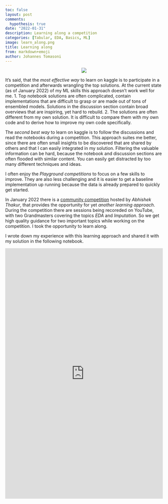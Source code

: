 ```yaml
---
toc: false
layout: post
comments:
  hypothesis: true
date: "2022-01-31"
description: Learning along a competition
categories: [Tabular, EDA, Basics, ML]
image: learn_along.png
title: Learning along
from: markdown+emoji
author: Johannes Tomasoni
---
```


<p align="center">![](learn_along.png)</p>

It's said, that the *most effective way* to learn on kaggle is to participate in a competition and afterwards wrangling the top solutions. At the current state (as of January 2022) of my ML skills this approach doesn't work well for me.
1. Top notebook solutions are often complicated, contain implementations that are difficult to grasp or are made out of tons of ensembled models. Solutions in the discussion section contain broad overviews that are inspiring, yet hard to rebuild.
2. The solutions are often different from my own solution. It is difficult to compare them with my own code and to derive how to improve my own code specifically.

The *second best way* to learn on kaggle is to follow the discussions and read the notebooks during a competition. This approach suites me better, since there are often small insights to be discovered that are shared by others and that I can easily integrated in my solution. 
Filtering the valuable information can be hard, because the notebook and discussion sections are often flooded with similar content. You can easily get distracted by too many different techniques and ideas.

I often enjoy the *Playground competitions* to focus on a few skills to improve. They are also less challenging and it is easier to get a baseline implementation up running because the data is already prepared to quickly get started.

In January 2022 there is a [community competition](https://www.kaggle.com/c/song-popularity-prediction) hosted by *Abhishek Thakur*, that provides the opportunity for yet *another learning approach*. During the competition there are sessions being recoreded on YouTube, with two Grandmasters covering the topics *EDA* and *Imputation*. So we get high quality guidance for two important topics while working on the competition. I took the opportunity to learn along. 

I wrote down my experience with this learning approach and shared it with my solution in the following notebook.

<iframe src="https://www.kaggle.com/embed/joatom/song-pop-learn-along?kernelSessionId=86784482" height="800" style="margin: 0 auto; width: 100%; " frameborder="0" scrolling="auto" title="Learning along"></iframe>
